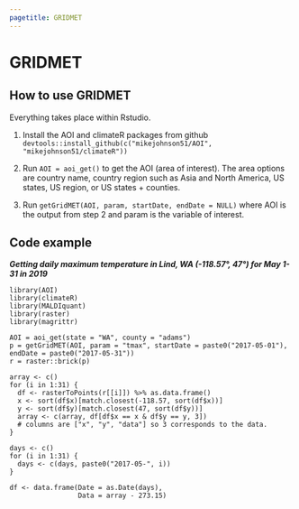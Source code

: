 ```yaml
---
pagetitle: GRIDMET
---
```


# GRIDMET

## How to use GRIDMET
Everything takes place within Rstudio.

1. Install the AOI and climateR packages from github
```devtools::install_github(c("mikejohnson51/AOI", "mikejohnson51/climateR"))```

2. Run ```AOI = aoi_get()``` to get the AOI (area of interest).
The area options are country name, country region such as Asia and North America, US states, US region, or US states + counties.

3. Run ```getGridMET(AOI, param, startDate, endDate = NULL)``` where AOI is the output from step 2 and param is the variable of interest.

## Code example

***Getting daily maximum temperature in Lind, WA (-118.57°, 47°) for May 1-31 in 2019***

```
library(AOI)
library(climateR)
library(MALDIquant)
library(raster)
library(magrittr)

AOI = aoi_get(state = "WA", county = "adams")
p = getGridMET(AOI, param = "tmax", startDate = paste0("2017-05-01"), endDate = paste0("2017-05-31"))
r = raster::brick(p)

array <- c()
for (i in 1:31) {
  df <- rasterToPoints(r[[i]]) %>% as.data.frame()
  x <- sort(df$x)[match.closest(-118.57, sort(df$x))]
  y <- sort(df$y)[match.closest(47, sort(df$y))]
  array <- c(array, df[df$x == x & df$y == y, 3])
  # columns are ["x", "y", "data"] so 3 corresponds to the data.
}

days <- c()
for (i in 1:31) {
  days <- c(days, paste0("2017-05-", i))
}

df <- data.frame(Date = as.Date(days),
                 Data = array - 273.15)
```
